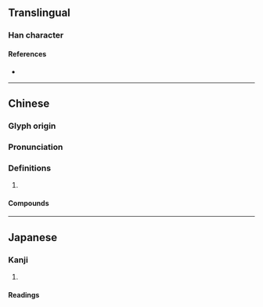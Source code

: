 {{character info/new}}
==Translingual==

===Han character===
{{Han char|rn=38|rad=女|as=05|sn=8|four=44470|canj=VTM|ids=⿰女甘}}

====References====
* {{Han ref|kx=0258.260|dkj=06171|dj=0524.030|hdz=21035.030|uh=59CF|ud=22991|bh=CC46|bd=52294}}

----

==Chinese==
{{zh-forms}}

===Glyph origin===
{{Han etym}}

===Pronunciation===
{{zh-pron
|m=mán
|c=maan4
|mc=y
|oc=y
|cat=
}}

===Definitions===
{{zh-hanzi}}

# {{rfdef|zh}}

====Compounds====
{{zh-der|姏母|老姏}}

----

==Japanese==

===Kanji===
{{ja-kanji|grade=|rs=女05}}

# {{rfdef|ja|sort=女05}}

====Readings====
{{ja-readings|on=ばん,まん,かん,こん|kun=ばば}}